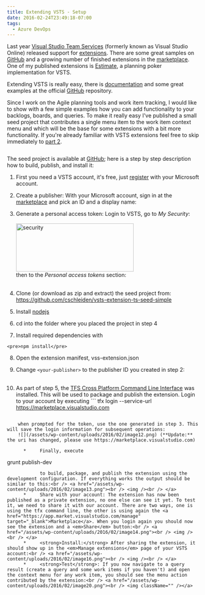```yaml
---
title: Extending VSTS - Setup
date: 2016-02-24T23:49:18-07:00
tags:
  - Azure DevOps
---
```


  Last year <a href="https://www.visualstudio.com/en-us/products/visual-studio-team-services-vs.aspx">Visual Studio Team Services</a> (formerly known as Visual Studio Online) released support for <a href="https://www.visualstudio.com/en-us/integrate/extensions/overview">extensions</a>. There are some great samples on <a href="https://github.com/Microsoft/vsts-extension-samples">GitHub</a> and a growing number of finished extensions in the <a href="https://marketplace.visualstudio.com/#VSTS">marketplace</a>. One of my published extensions is <a href="https://marketplace.visualstudio.com/items?itemName=ms-devlabs.estimate">Estimate</a>, a planning poker implementation for VSTS.

  Extending VSTS is really easy, there is <a href="https://www.visualstudio.com/en-us/integrate/extensions/overview">documentation</a> and some great examples at the official <a href="https://github.com/Microsoft/vsts-extension-samples">GitHub</a> repository.

  Since I work on the Agile planning tools and work item tracking, I would like to show with a few simple examples how you can add functionality to your backlogs, boards, and queries. To make it really easy I've published  a small seed project that contributes a single menu item to the work item context menu and which will be the base for some extensions with a bit more functionality. If you're already familiar with VSTS extensions feel free to skip immediately to <a href="https://cschleiden.wordpress.com/2016/02/24/vsts-tags-mru-extension-part-1">part 2</a>.

  <a href="/assets/wp-content/uploads/2016/02/image5.png"><img /></a>

  The seed project is available at <a href="https://github.com/cschleiden/vsts-extension-ts-seed-simple" target="_blank">GitHub</a>; here is a step by step description how to build, publish, and install it:

  1. First you need a VSTS account, it's free, just <a href="https://www.visualstudio.com/en-us/products/visual-studio-team-services-vs.aspx">register</a> with your Microsoft account.

  2. Create a publisher: With your Microsoft account, sign in at the <a href="https://marketplace.visualstudio.com/manage">marketplace</a> and pick an ID and a display name:<br /> <a href="/assets/wp-content/uploads/2016/02/image6.png"><img /></a>

  3. Generate a personal access token: Login to VSTS, go to <em>My Security</em>:<br /> <a href="/assets/wp-content/uploads/2016/02/image7.png"><br /> <img className=" size-full wp-image-770 aligncenter" src="https://cschleiden.files.wordpress.com/2016/02/security.png" alt="security" width="308" height="126" /></a><br /> then to the <em>Personal access tokens</em> section:<br /> <a href="/assets/wp-content/uploads/2016/02/image8.png"><br /> <img /></a>

  4. Clone (or download as zip and extract) the seed project from:<br /> <a title="https://github.com/cschleiden/vsts-extension-ts-seed-simple" href="https://github.com/cschleiden/vsts-extension-ts-seed-simple">https://github.com/cschleiden/vsts-extension-ts-seed-simple</a>

  5. Install <a href="https://nodejs.org/en/" target="_blank">nodejs</a>

  6. cd into the folder where you placed the project in step 4

  7. Install required dependencies with

    <pre>npm install</pre>

  8. Open the extension manifest, vss-extension.json

  9. Change `<your-publisher>` to the publisher ID you created in step 2:<br /> <a href="/assets/wp-content/uploads/2016/02/image11.png"><br /> <img /></a>

 10. As part of step 5, the <a href="https://github.com/Microsoft/tfs-cli" target="_blank">TFS Cross Platform Command Line Interface</a> was installed. This will be used to package and publish the extension. Login to your account by executing
    ```
tfx login --service-url https://marketplace.visualstudio.com
```

    when prompted for the token, use the one generated in step 3. This will save the login information for subsequent operations:
    ![](/assets/wp-content/uploads/2016/02/image12.png) (**Update:** the uri has changed, please use https://marketplace.visualstudio.com)

      *     Finally, execute
```
grunt publish-dev
```
            to build, package, and publish the extension using the development configuration. If everything works the output should be similar to this:<br /> <a href="/assets/wp-content/uploads/2016/02/image13.png"><br /> <img /><br /> </a>
      *     Share with your account: The extension has now been published as a private extension, no one else can see it yet. To test it, we need to share it with our account. There are two ways, one is using the tfx command line, the other is using again the <a href="https://app.market.visualstudio.com/manage" target="_blank">Marketplace</a>. When you login again you should now see the extension and a <em>Share</em> button:<br /> <a href="/assets/wp-content/uploads/2016/02/image14.png"><br /> <img /><br /> </a>
      *     <strong>Install:</strong> After sharing the extension, it should show up in the <em>Manage extensions</em> page of your VSTS account:<br /> <a href="/assets/wp-content/uploads/2016/02/image16.png"><br /> <img /><br /> </a>
      *     <strong>Test</strong>: If you now navigate to a query result (create a query and some work items if you haven't) and open the context menu for any work item, you should see the menu action contributed by the extension:<br /> <a href="/assets/wp-content/uploads/2016/02/image20.png"><br /> <img className="" /></a>
